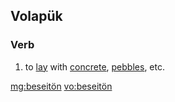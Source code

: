 ==Volapük==

===Verb===
{{head|vo|verb}}

# to [[lay]] with [[concrete]], [[pebbles]], etc.

[[mg:beseitön]]
[[vo:beseitön]]